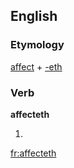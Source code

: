 ==English==

===Etymology===
[[affect]] + [[-eth]]

===Verb===
'''affecteth'''

# {{archaic third-person singular of|affect}}

[[fr:affecteth]]